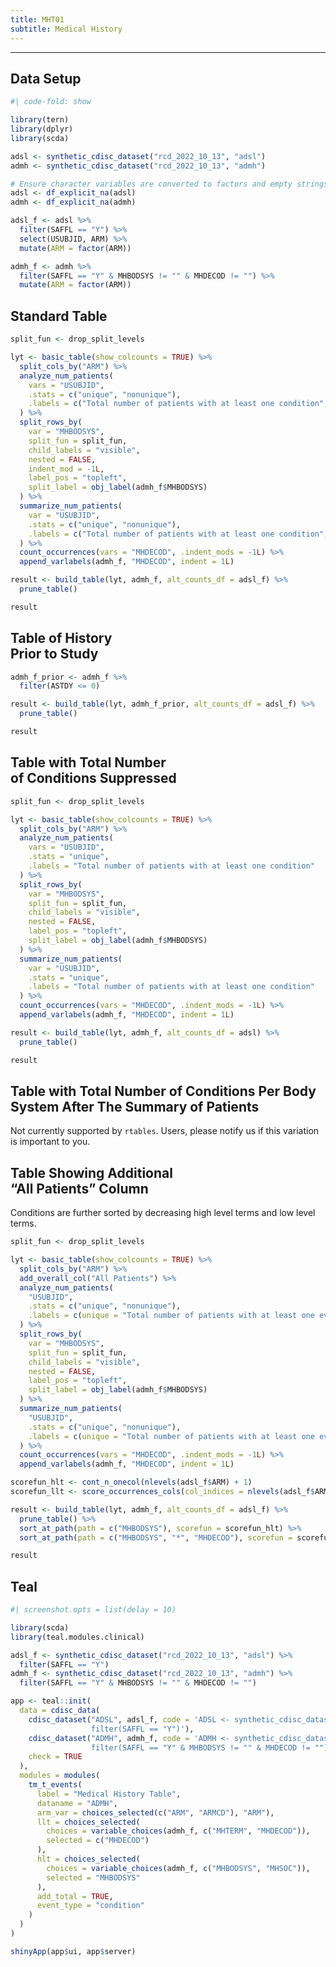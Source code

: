 ```yaml
---
title: MHT01
subtitle: Medical History
---
```


------------------------------------------------------------------------

::: panel-tabset
## Data Setup

```r
#| code-fold: show

library(tern)
library(dplyr)
library(scda)

adsl <- synthetic_cdisc_dataset("rcd_2022_10_13", "adsl")
admh <- synthetic_cdisc_dataset("rcd_2022_10_13", "admh")

# Ensure character variables are converted to factors and empty strings and NAs are explicit missing levels.
adsl <- df_explicit_na(adsl)
admh <- df_explicit_na(admh)

adsl_f <- adsl %>%
  filter(SAFFL == "Y") %>%
  select(USUBJID, ARM) %>%
  mutate(ARM = factor(ARM))

admh_f <- admh %>%
  filter(SAFFL == "Y" & MHBODSYS != "" & MHDECOD != "") %>%
  mutate(ARM = factor(ARM))
```

## Standard Table

```r
split_fun <- drop_split_levels

lyt <- basic_table(show_colcounts = TRUE) %>%
  split_cols_by("ARM") %>%
  analyze_num_patients(
    vars = "USUBJID",
    .stats = c("unique", "nonunique"),
    .labels = c("Total number of patients with at least one condition", "Total number of conditions")
  ) %>%
  split_rows_by(
    var = "MHBODSYS",
    split_fun = split_fun,
    child_labels = "visible",
    nested = FALSE,
    indent_mod = -1L,
    label_pos = "topleft",
    split_label = obj_label(admh_f$MHBODSYS)
  ) %>%
  summarize_num_patients(
    var = "USUBJID",
    .stats = c("unique", "nonunique"),
    .labels = c("Total number of patients with at least one condition", "Total number of conditions")
  ) %>%
  count_occurrences(vars = "MHDECOD", .indent_mods = -1L) %>%
  append_varlabels(admh_f, "MHDECOD", indent = 1L)

result <- build_table(lyt, admh_f, alt_counts_df = adsl_f) %>%
  prune_table()

result
```

## Table of History <br/> Prior to Study

```r
admh_f_prior <- admh_f %>%
  filter(ASTDY <= 0)

result <- build_table(lyt, admh_f_prior, alt_counts_df = adsl_f) %>%
  prune_table()

result
```

## Table with Total Number <br/> of Conditions Suppressed

```r
split_fun <- drop_split_levels

lyt <- basic_table(show_colcounts = TRUE) %>%
  split_cols_by("ARM") %>%
  analyze_num_patients(
    vars = "USUBJID",
    .stats = "unique",
    .labels = "Total number of patients with at least one condition"
  ) %>%
  split_rows_by(
    var = "MHBODSYS",
    split_fun = split_fun,
    child_labels = "visible",
    nested = FALSE,
    label_pos = "topleft",
    split_label = obj_label(admh_f$MHBODSYS)
  ) %>%
  summarize_num_patients(
    var = "USUBJID",
    .stats = "unique",
    .labels = "Total number of patients with at least one condition"
  ) %>%
  count_occurrences(vars = "MHDECOD", .indent_mods = -1L) %>%
  append_varlabels(admh_f, "MHDECOD", indent = 1L)

result <- build_table(lyt, admh_f, alt_counts_df = adsl) %>%
  prune_table()

result
```

## Table with Total Number of Conditions Per Body <br/> System After The Summary of Patients

Not currently supported by `rtables`.
Users, please notify us if this variation is important to you.

## Table Showing Additional <br/> "All Patients" Column

Conditions are further sorted by decreasing high level terms and low level terms.

```r
split_fun <- drop_split_levels

lyt <- basic_table(show_colcounts = TRUE) %>%
  split_cols_by("ARM") %>%
  add_overall_col("All Patients") %>%
  analyze_num_patients(
    "USUBJID",
    .stats = c("unique", "nonunique"),
    .labels = c(unique = "Total number of patients with at least one event")
  ) %>%
  split_rows_by(
    var = "MHBODSYS",
    split_fun = split_fun,
    child_labels = "visible",
    nested = FALSE,
    label_pos = "topleft",
    split_label = obj_label(admh_f$MHBODSYS)
  ) %>%
  summarize_num_patients(
    "USUBJID",
    .stats = c("unique", "nonunique"),
    .labels = c(unique = "Total number of patients with at least one event")
  ) %>%
  count_occurrences(vars = "MHDECOD", .indent_mods = -1L) %>%
  append_varlabels(admh_f, "MHDECOD", indent = 1L)

scorefun_hlt <- cont_n_onecol(nlevels(adsl_f$ARM) + 1)
scorefun_llt <- score_occurrences_cols(col_indices = nlevels(adsl_f$ARM) + 1)

result <- build_table(lyt, admh_f, alt_counts_df = adsl_f) %>%
  prune_table() %>%
  sort_at_path(path = c("MHBODSYS"), scorefun = scorefun_hlt) %>%
  sort_at_path(path = c("MHBODSYS", "*", "MHDECOD"), scorefun = scorefun_llt)

result
```

## Teal

```r
#| screenshot.opts = list(delay = 10)

library(scda)
library(teal.modules.clinical)

adsl_f <- synthetic_cdisc_dataset("rcd_2022_10_13", "adsl") %>%
  filter(SAFFL == "Y")
admh_f <- synthetic_cdisc_dataset("rcd_2022_10_13", "admh") %>%
  filter(SAFFL == "Y" & MHBODSYS != "" & MHDECOD != "")

app <- teal::init(
  data = cdisc_data(
    cdisc_dataset("ADSL", adsl_f, code = 'ADSL <- synthetic_cdisc_dataset("rcd_2022_10_13", "adsl") %>%
                  filter(SAFFL == "Y")'),
    cdisc_dataset("ADMH", admh_f, code = 'ADMH <- synthetic_cdisc_dataset("rcd_2022_10_13", "admh") %>%
                  filter(SAFFL == "Y" & MHBODSYS != "" & MHDECOD != "")'),
    check = TRUE
  ),
  modules = modules(
    tm_t_events(
      label = "Medical History Table",
      dataname = "ADMH",
      arm_var = choices_selected(c("ARM", "ARMCD"), "ARM"),
      llt = choices_selected(
        choices = variable_choices(admh_f, c("MHTERM", "MHDECOD")),
        selected = c("MHDECOD")
      ),
      hlt = choices_selected(
        choices = variable_choices(admh_f, c("MHBODSYS", "MHSOC")),
        selected = "MHBODSYS"
      ),
      add_total = TRUE,
      event_type = "condition"
    )
  )
)

shinyApp(app$ui, app$server)
```
:::

